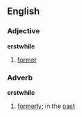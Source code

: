 ==English==
===Adjective===
'''erstwhile'''
#[[former]]
===Adverb===
'''erstwhile'''
#[[formerly]]; in the [[past]]